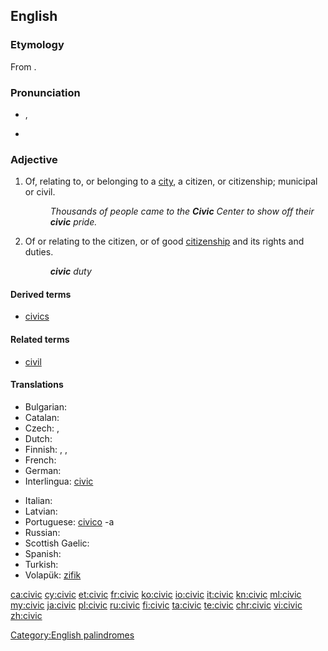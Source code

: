 ==English==
{{wikipedia}}

===Etymology===
From {{etyl|la|en}} {{term|civicus|cīvicus|pertaining to a city or citizens|lang=la}}.

===Pronunciation===
* {{IPA|/ˈsɪvɪk/}}, {{X-SAMPA|/"sIvIk/}}
* {{rhymes|ɪvɪk}}

===Adjective===
{{en-adj}}

# Of, relating to, or belonging to a [[city]], a citizen, or citizenship; municipal or civil.
#: ''Thousands of people came to the '''Civic''' Center to show off their '''civic''' pride.''
# Of or relating to the citizen, or of good [[citizenship]] and its rights and duties.
#: '''''civic''' duty''


====Derived terms====
* [[civics]]

====Related terms====
* [[civil]]

====Translations====
{{trans-top|Having to do with a city or the people who live there}}
* Bulgarian: {{t+|bg|граждански}}
* Catalan: {{t-|ca|cívic}}
* Czech: {{t+|cs|městský|m}}, {{t-|cs|občanský|m}}
* Dutch: {{t+|nl|stedelijk}}
* Finnish: {{t-|fi|kaupunkilais-}}, {{t-|fi|asukas-}}, {{t-|fi|kansalais-}}
* French: {{t+|fr|civique}}
* German: {{t+|de|bürgerlich}}
* Interlingua: [[civic]]
{{trans-mid}}
* Italian: {{t+|it|civico}}
* Latvian: {{t-|lv|pilsonisks}}
* Portuguese: [[civico]] -a
* Russian: {{t+|ru|гражданский|m|tr=graždánskij|sc=Cyrl}}
* Scottish Gaelic: {{t-|gd|catharra}}
* Spanish: {{t-|es|cívico}}
* Turkish: {{t|tr|kentsel}}
* Volapük: [[zifik]]
{{trans-bottom}}

[[Category:English palindromes]]

[[ca:civic]]
[[cy:civic]]
[[et:civic]]
[[fr:civic]]
[[ko:civic]]
[[io:civic]]
[[it:civic]]
[[kn:civic]]
[[ml:civic]]
[[my:civic]]
[[ja:civic]]
[[pl:civic]]
[[ru:civic]]
[[fi:civic]]
[[ta:civic]]
[[te:civic]]
[[chr:civic]]
[[vi:civic]]
[[zh:civic]]